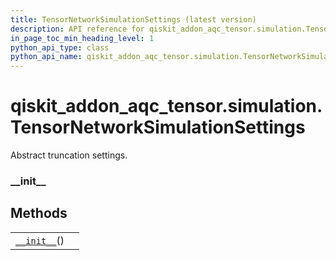 ```yaml
---
title: TensorNetworkSimulationSettings (latest version)
description: API reference for qiskit_addon_aqc_tensor.simulation.TensorNetworkSimulationSettings in the latest version of qiskit-addon-aqc-tensor
in_page_toc_min_heading_level: 1
python_api_type: class
python_api_name: qiskit_addon_aqc_tensor.simulation.TensorNetworkSimulationSettings
---
```


<span id="qiskit-addon-aqc-tensor-simulation-tensornetworksimulationsettings" />

# qiskit\_addon\_aqc\_tensor.simulation.TensorNetworkSimulationSettings

<Class id="qiskit_addon_aqc_tensor.simulation.TensorNetworkSimulationSettings" isDedicatedPage={true} github="https://github.com/Qiskit/qiskit-addon-aqc_tensor/tree/stable/0.1/qiskit_addon_aqc_tensor/simulation/abstract.py#L28-L29" signature="TensorNetworkSimulationSettings[source]" modifiers="class">
  Abstract truncation settings.

  ### \_\_init\_\_

  <Function id="qiskit_addon_aqc_tensor.simulation.TensorNetworkSimulationSettings.__init__" signature="__init__()" />

  ## Methods

  |                                                                                                                                                                            |   |
  | -------------------------------------------------------------------------------------------------------------------------------------------------------------------------- | - |
  | [`__init__`](#qiskit_addon_aqc_tensor.simulation.TensorNetworkSimulationSettings.__init__ "qiskit_addon_aqc_tensor.simulation.TensorNetworkSimulationSettings.__init__")() |   |
</Class>


